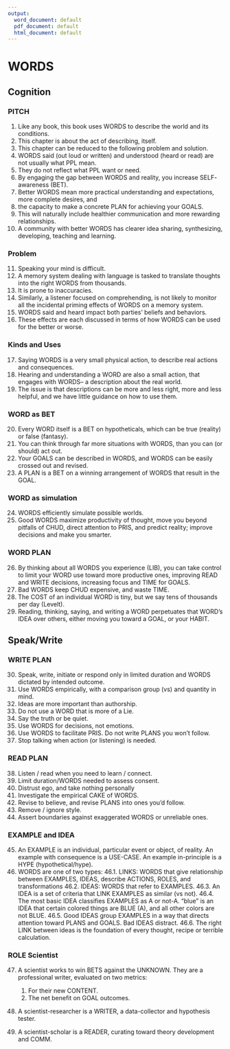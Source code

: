 ---
output:
  word_document: default
  pdf_document: default
  html_document: default
---

# WORDS 

## Cognition 
### PITCH  
1.	Like any book, this book uses WORDS to describe the world and its 
conditions.
2.	This chapter is about the act of describing, itself.
3.	This chapter can be reduced to the following problem and solution. 
4.	WORDS said (out loud or written) and understood (heard or read) are 
not usually what PPL mean. 
5.	They do not reflect what PPL want or need.
6.	By engaging the gap between WORDS and reality, you increase SELF-
awareness (BET).
7.	Better WORDS mean more practical understanding and expectations, 
more complete desires, and 
8.	the capacity to make a concrete PLAN for achieving your GOALS. 
9.	This will naturally include healthier communication and more 
rewarding relationships.
10.	A community with better WORDS has clearer idea sharing, 
synthesizing, developing, teaching and learning.

### Problem  

11.	Speaking your mind is difficult.
12.	A memory system dealing with language is tasked to translate 
thoughts into the right WORDS from thousands. 
13.	It is prone to inaccuracies.
14.	Similarly, a listener focused on comprehending, is not likely to monitor 
all the incidental priming effects of WORDS on a memory system. 
15.	WORDS said and heard impact both parties' beliefs and behaviors.
16.	These effects are each discussed in terms of how WORDS can be used 
for the better or worse.

### Kinds and Uses  
17.	Saying WORDS is a very small physical action, to describe real actions 
and consequences. 
18.	Hearing and understanding a WORD are also a small action, that 
engages with WORDS-- a description about the real world.
19.	The issue is that descriptions can be more and less right, more and less 
helpful, and we have little guidance on how to use them.

### WORD as BET  

20.	Every WORD itself is a BET on hypotheticals, which can be true (reality) or false (fantasy).
21.	You can think through far more situations with WORDS, than you can 
(or should) act out. 
22.	Your GOALS can be described in WORDS, and WORDS can be easily 
crossed out and revised.
23.	A PLAN is a BET on a winning arrangement of WORDS that result in the 
GOAL.

### WORD as simulation  
24.	WORDS efficiently simulate possible worlds. 
25.	Good WORDS maximize productivity of thought, move you beyond 
pitfalls of CHUD, direct attention to PRIS, and predict reality; improve 
decisions and make you smarter.

### WORD PLAN  
26.	By thinking about all WORDS you experience (LIB), you can take 
control to limit your WORD use toward more productive ones, 
improving READ and WRITE decisions, increasing focus and TIME for 
GOALS.
27.	Bad WORDS keep CHUD expensive, and waste TIME.
28.	The COST of an individual WORD is tiny, but we say tens of thousands 
per day (Levelt). 
29.	Reading, thinking, saying, and writing a WORD perpetuates that 
WORD's IDEA over others, either moving you toward a GOAL, or your 
HABIT.

## Speak/Write
### WRITE PLAN  

30.	Speak, write, initiate or respond only in limited duration and WORDS 
dictated by intended outcome. 
31.	Use WORDS empirically, with a comparison group (vs) and quantity in 
mind.
32.	Ideas are more important than authorship. 
33.	Do not use a WORD that is more of a Lie. 
34.	Say the truth or be quiet. 
35.	Use WORDS for decisions, not emotions. 
36.	Use WORDS to facilitate PRIS. Do not write PLANS you won't follow. 
37.	Stop talking when action (or listening) is needed.

### READ PLAN

38.	Listen / read when you need to learn / connect. 
39.	Limit duration/WORDS needed to assess consent.
40.	Distrust ego, and take nothing personally 
41.	Investigate the empirical CAKE of WORDS.
42.	Revise to believe, and revise PLANS into ones you'd follow.
43.	Remove / ignore style. 
44.	Assert boundaries against exaggerated WORDS or unreliable ones.

### EXAMPLE and IDEA

45.	An EXAMPLE is an individual, particular event or object, of reality. An 
example with consequence is a USE-CASE. An example in-principle is a 
HYPE (hypothetical/hype).
46.	WORDS are one of two types:
46.1.	LINKS: WORDS that give relationship between EXAMPLES, IDEAS, 
describe ACTIONS, ROLES, and transformations
46.2.	IDEAS: WORDS that refer to EXAMPLES.
46.3.	An IDEA is a set of criteria that LINK EXAMPLES as similar (vs not).
46.4.	The most basic IDEA classifies EXAMPLES as A or not-A. "blue" is 
an IDEA that certain colored things are BLUE (A), and all other 
colors are not BLUE.
46.5.	Good IDEAS group EXAMPLES in a way that directs attention 
toward PLANS and GOALS. Bad IDEAS distract.
46.6.	The right LINK between ideas is the foundation of every thought, 
recipe or terrible calculation.

### ROLE Scientist

47.	A scientist works to win BETS against the UNKNOWN. They are a 
professional writer, evaluated on two metrics:
    1.	For their new CONTENT. 
    2.	The net benefit on GOAL outcomes.
 
    
48.	A scientist-researcher is a WRITER, a data-collector and hypothesis tester. 

49.	A scientist-scholar is a READER, curating toward theory development and COMM.
